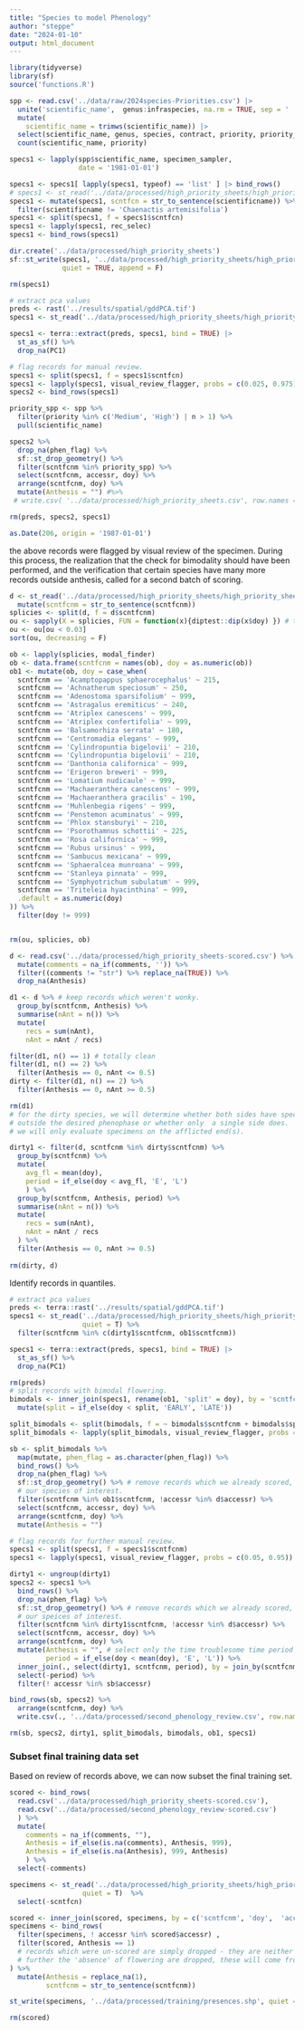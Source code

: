 ```yaml
---
title: "Species to model Phenology"
author: "steppe"
date: "2024-01-10"
output: html_document
---
```


```r
library(tidyverse)
library(sf)
source('functions.R')
```

```r

spp <- read.csv('../data/raw/2024species-Priorities.csv') |>
  unite('scientific_name',  genus:infraspecies, na.rm = TRUE, sep = ' ', remove = F) |>
  mutate(
    scientific_name = trimws(scientific_name)) |>
  select(scientific_name, genus, species, contract, priority, priority_source) |>
  count(scientific_name, priority)

```

```r

specs1 <- lapply(spp$scientific_name, specimen_sampler, 
                 date = '1981-01-01')

specs1 <- specs1[ lapply(specs1, typeof) == 'list' ] |> bind_rows()
# specs1 <- st_read('../data/processed/high_priority_sheets/high_priority_sheets.shp', quiet = TRUE)
specs1 <- mutate(specs1, scntfcn = str_to_sentence(scientificname)) %>% 
  filter(scientificname != 'Chaenactis artemisifolia')
specs1 <- split(specs1, f = specs1$scntfcn)
specs1 <- lapply(specs1, rec_selec)
specs1 <- bind_rows(specs1)

dir.create('../data/processed/high_priority_sheets')
sf::st_write(specs1, '../data/processed/high_priority_sheets/high_priority_sheets.shp', 
             quiet = TRUE, append = F)

rm(specs1)
```

```r

# extract pca values
preds <- rast('../results/spatial/gddPCA.tif')
specs1 <- st_read('../data/processed/high_priority_sheets/high_priority_sheets.shp')

specs1 <- terra::extract(preds, specs1, bind = TRUE) |>
  st_as_sf() %>% 
  drop_na(PC1)

# flag records for manual review. 
specs1 <- split(specs1, f = specs1$scntfcn)
specs1 <- lapply(specs1, visual_review_flagger, probs = c(0.025, 0.975))
specs2 <- bind_rows(specs1)

priority_spp <- spp %>% 
  filter(priority %in% c('Medium', 'High') | n > 1) %>% 
  pull(scientific_name)

specs2 %>%
  drop_na(phen_flag) %>% 
  sf::st_drop_geometry() %>% 
  filter(scntfcnm %in% priority_spp) %>% 
  select(scntfcnm, accessr, doy) %>% 
  arrange(scntfcnm, doy) %>% 
  mutate(Anthesis = "") #%>% 
 # write.csv( '../data/processed/high_priority_sheets.csv', row.names = F, )

rm(preds, specs2, specs1)

as.Date(206, origin = '1987-01-01')
```

the above records were flagged by visual review of the specimen. During this process, the realization that the check for bimodality should have been performed, and the verification that certain species have many more records outside anthesis, called for a second batch of scoring. 

```r

d <- st_read('../data/processed/high_priority_sheets/high_priority_sheets.shp') %>% 
  mutate(scntfcnm = str_to_sentence(scntfcnm))
splicies <- split(d, f = d$scntfcnm)
ou <- sapply(X = splicies, FUN = function(x){diptest::dip(x$doy) }) # this test seems useless. 
ou <- ou[ou < 0.03]
sort(ou, decreasing = F)

ob <- lapply(splicies, modal_finder)
ob <- data.frame(scntfcnm = names(ob), doy = as.numeric(ob))
ob1 <- mutate(ob, doy = case_when(
  scntfcnm == 'Acamptopappus sphaerocephalus' ~ 215,
  scntfcnm == 'Achnatherum speciosum' ~ 250,
  scntfcnm == 'Adenostoma sparsifolium' ~ 999,
  scntfcnm == 'Astragalus eremiticus' ~ 240,
  scntfcnm == 'Atriplex canescens' ~ 999,
  scntfcnm == 'Atriplex confertifolia' ~ 999,
  scntfcnm == 'Balsamorhiza serrata' ~ 180,
  scntfcnm == 'Centromadia elegans' ~ 999,
  scntfcnm == 'Cylindropuntia bigelovii' ~ 210,
  scntfcnm == 'Cylindropuntia bigelovii' ~ 210,
  scntfcnm == 'Danthonia californica' ~ 999,
  scntfcnm == 'Erigeron breweri' ~ 999,
  scntfcnm == 'Lomatium nudicaule' ~ 999,
  scntfcnm == 'Machaeranthera canescens' ~ 999,
  scntfcnm == 'Machaeranthera gracilis' ~ 190,
  scntfcnm == 'Muhlenbegia rigens' ~ 999,
  scntfcnm == 'Penstemon acuminatus' ~ 999,
  scntfcnm == 'Phlox stansburyi' ~ 210,
  scntfcnm == 'Psorothamnus schottii' ~ 225,
  scntfcnm == 'Rosa californica' ~ 999,
  scntfcnm == 'Rubus ursinus' ~ 999,
  scntfcnm == 'Sambucus mexicana' ~ 999,
  scntfcnm == 'Sphaeralcea munroana' ~ 999,
  scntfcnm == 'Stanleya pinnata' ~ 999,
  scntfcnm == 'Symphyotrichum subulatum' ~ 999,
  scntfcnm == 'Triteleia hyacinthina' ~ 999,
  .default = as.numeric(doy)
)) %>% 
  filter(doy != 999)


rm(ou, splicies, ob)
```


```r

d <- read.csv('../data/processed/high_priority_sheets-scored.csv') %>% 
  mutate(comments = na_if(comments, '')) %>% 
  filter((comments != "str") %>% replace_na(TRUE)) %>% 
  drop_na(Anthesis) 

d1 <- d %>% # keep records which weren't wonky. 
  group_by(scntfcnm, Anthesis) %>% 
  summarise(nAnt = n()) %>% 
  mutate(
    recs = sum(nAnt),
    nAnt = nAnt / recs)

filter(d1, n() == 1) # totally clean
filter(d1, n() == 2) %>% 
  filter(Anthesis == 0, nAnt <= 0.5)
dirty <- filter(d1, n() == 2) %>% 
  filter(Anthesis == 0, nAnt >= 0.5)

rm(d1)
# for the dirty species, we will determine whether both sides have specimens
# outside the desired phenophase or whether only  a single side does. 
# we will only evaluate specimens on the afflicted end(s). 

dirty1 <- filter(d, scntfcnm %in% dirty$scntfcnm) %>% 
  group_by(scntfcnm) %>% 
  mutate(
    avg_fl = mean(doy), 
    period = if_else(doy < avg_fl, 'E', 'L')
    ) %>% 
  group_by(scntfcnm, Anthesis, period) %>% 
  summarise(nAnt = n()) %>% 
  mutate(
    recs = sum(nAnt),
    nAnt = nAnt / recs
  ) %>% 
  filter(Anthesis == 0, nAnt >= 0.5)
  
rm(dirty, d)
```

Identify records in quantiles. 

```r

# extract pca values
preds <- terra::rast('../results/spatial/gddPCA.tif')
specs1 <- st_read('../data/processed/high_priority_sheets/high_priority_sheets.shp',
                  quiet = T) %>% 
  filter(scntfcnm %in% c(dirty1$scntfcnm, ob1$scntfcnm))

specs1 <- terra::extract(preds, specs1, bind = TRUE) |>
  st_as_sf() %>% 
  drop_na(PC1)

rm(preds)
# split records with bimodal flowering. 
bimodals <- inner_join(specs1, rename(ob1, 'split' = doy), by = 'scntfcnm') %>% 
  mutate(split = if_else(doy < split, 'EARLY', 'LATE'))

split_bimodals <- split(bimodals, f = ~ bimodals$scntfcnm + bimodals$split)
split_bimodals <- lapply(split_bimodals, visual_review_flagger, probs = c(0.025, 0.975))

sb <- split_bimodals %>%
  map(mutate, phen_flag = as.character(phen_flag)) %>% 
  bind_rows() %>% 
  drop_na(phen_flag) %>% 
  sf::st_drop_geometry() %>% # remove records which we already scored, and restrict to 
  # our species of interest.
  filter(scntfcnm %in% ob1$scntfcnm, !accessr %in% d$accessr) %>% 
  select(scntfcnm, accessr, doy) %>% 
  arrange(scntfcnm, doy) %>% 
  mutate(Anthesis = "")

# flag records for further manual review. 
specs1 <- split(specs1, f = specs1$scntfcnm)
specs1 <- lapply(specs1, visual_review_flagger, probs = c(0.05, 0.95))

dirty1 <- ungroup(dirty1)
specs2 <- specs1 %>%
  bind_rows() %>% 
  drop_na(phen_flag) %>% 
  sf::st_drop_geometry() %>% # remove records which we already scored, and restrict to 
  # our speices of interest.
  filter(scntfcnm %in% dirty1$scntfcnm, !accessr %in% d$accessr) %>% 
  select(scntfcnm, accessr, doy) %>% 
  arrange(scntfcnm, doy) %>% 
  mutate(Anthesis = "", # select only the time troublesome time period
         period = if_else(doy < mean(doy), 'E', 'L')) %>% 
  inner_join(., select(dirty1, scntfcnm, period), by = join_by(scntfcnm, period)) %>% 
  select(-period) %>% 
  filter(! accessr %in% sb$accessr)

bind_rows(sb, specs2) %>% 
  arrange(scntfcnm, doy) %>% 
  write.csv(., '../data/processed/second_phenology_review.csv', row.names = F)

rm(sb, specs2, dirty1, split_bimodals, bimodals, ob1, specs1)
```

### Subset final training data set

Based on review of records above, we can now subset the final training set. 

```r

scored <- bind_rows(
  read.csv('../data/processed/high_priority_sheets-scored.csv'),
  read.csv('../data/processed/second_phenology_review-scored.csv')
  ) %>% 
  mutate(
    comments = na_if(comments, ""), 
    Anthesis = if_else(is.na(comments), Anthesis, 999), 
    Anthesis = if_else(is.na(Anthesis), 999, Anthesis)
    ) %>% 
  select(-comments)

specimens <- st_read('../data/processed/high_priority_sheets/high_priority_sheets.shp',
                  quiet = T)  %>% 
  select(-scntfcn)

scored <- inner_join(scored, specimens, by = c('scntfcnm', 'doy',  'accessr'))
specimens <- bind_rows(
  filter(specimens, ! accessr %in% scored$accessr) , 
  filter(scored, Anthesis == 1)
  # records which were un-scored are simply dropped - they are neither at Anthesis or not. 
  # further the 'absence' of flowering are dropped, these will come from Weibull. 
) %>% 
  mutate(Anthesis = replace_na(1), 
         scntfcnm = str_to_sentence(scntfcnm))

st_write(specimens, '../data/processed/training/presences.shp', quiet = TRUE)

rm(scored)
```






